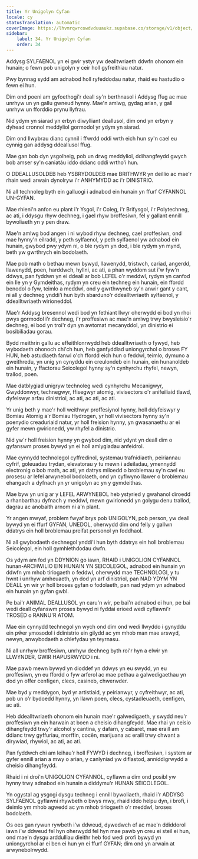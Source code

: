```yaml
---
title: Yr Unigolyn Cyfan
locale: cy
statusTranslation: automatic
coverImage: https://lhvmrqwrcowdvduuaukz.supabase.co/storage/v1/object/public/strapi-uploads/small_cover-educacion-fundamental.webp-2d51a7828a2b1309555be27f7e2a61a0.webp
sidebar:
    label: 34. Yr Unigolyn Cyfan
    order: 34
---
```

Addysg SYLFAENOL yn ei gwir ystyr yw dealltwriaeth ddwfn ohonom ein hunain; o fewn pob unigolyn y ceir holl gyfreithiau natur.

Pwy bynnag sydd am adnabod holl ryfeddodau natur, rhaid eu hastudio o fewn ei hun.

Dim ond poeni am gyfoethogi'r deall sy'n berthnasol i Addysg ffug ac mae unrhyw un yn gallu gwneud hynny. Mae'n amlwg, gydag arian, y gall unrhyw un fforddio prynu llyfrau.

Nid ydym yn siarad yn erbyn diwylliant deallusol, dim ond yn erbyn y dyhead cronnol meddyliol gormodol yr ydym yn siarad.

Dim ond llwybrau dianc cynnil i ffwrdd oddi wrth eich hun sy'n cael eu cynnig gan addysg ddeallusol ffug.

Mae gan bob dyn ysgolheig, pob un drwg meddyliol, ddihangfeydd gwych bob amser sy'n caniatáu iddo ddianc oddi wrtho'i hun.

O DDEALLUSOLDEB heb YSBRYDOLDEB mae BRITHWYR yn deillio ac mae'r rhain wedi arwain dynolryw i'r ANHYMYDD ac i'r DINISTRIO.

Ni all technoleg byth ein galluogi i adnabod ein hunain yn ffurf CYFANNOL UN-GYFAN.

Mae rhieni'n anfon eu plant i'r Ysgol, i'r Coleg, i'r Brifysgol, i'r Polytechneg, ac ati, i ddysgu rhyw dechneg, i gael rhyw broffesiwn, fel y gallant ennill bywoliaeth yn y pen draw.

Mae'n amlwg bod angen i ni wybod rhyw dechneg, cael proffesiwn, ond mae hynny'n eilradd, y peth sylfaenol, y peth sylfaenol yw adnabod ein hunain, gwybod pwy ydym ni, o ble rydym yn dod, i ble rydym yn mynd, beth yw gwrthrych ein bodolaeth.

Mae pob math o bethau mewn bywyd, llawenydd, tristwch, cariad, angerdd, llawenydd, poen, harddwch, hyllni, ac ati, a phan wyddom sut i'w fyw'n ddwys, pan fyddwn yn ei ddeall ar bob LEFEL o'r meddwl, rydym yn canfod ein lle yn y Gymdeithas, rydym yn creu ein techneg ein hunain, ein ffordd benodol o fyw, teimlo a meddwl, ond y gwrthwyneb sy'n anwir gant y cant, ni all y dechneg ynddi'i hun byth sbarduno'r ddealltwriaeth sylfaenol, y ddealltwriaeth wirioneddol.

Mae'r Addysg bresennol wedi bod yn fethiant llwyr oherwydd ei bod yn rhoi pwys gormodol i'r dechneg, i'r proffesiwn ac mae'n amlwg trwy bwysleisio'r dechneg, ei bod yn troi'r dyn yn awtomat mecanyddol, yn dinistrio ei bosibiliadau gorau.

Bydd meithrin gallu ac effeithlonrwydd heb ddealltwriaeth o fywyd, heb wybodaeth ohonoch chi'ch hun, heb ganfyddiad uniongyrchol o broses FY HUN, heb astudiaeth fanwl o'ch ffordd eich hun o feddwl, teimlo, dymuno a gweithredu, yn unig yn cynyddu ein creulondeb ein hunain, ein hunanoldeb ein hunain, y ffactorau Seicolegol hynny sy'n cynhyrchu rhyfel, newyn, trallod, poen.

Mae datblygiad unigryw technoleg wedi cynhyrchu Mecanigwyr, Gwyddonwyr, technegwyr, ffisegwyr atomig, vivisectors o'r anifeiliaid tlawd, dyfeiswyr arfau dinistriol, ac ati, ac ati, ac ati.

Yr unig beth y mae'r holl weithwyr proffesiynol hynny, holl ddyfeiswyr y Bomiau Atomig a'r Bomiau Hydrogen, yr holl vivisectors hynny sy'n poenydio creaduriaid natur, yr holl freision hynny, yn gwasanaethu ar ei gyfer mewn gwirionedd, yw rhyfel a dinistrio.

Nid yw'r holl freision hynny yn gwybod dim, nid ydynt yn deall dim o gyfanswm proses bywyd yn ei holl amlygiadau anfeidrol.

Mae cynnydd technolegol cyffredinol, systemau trafnidiaeth, peiriannau cyfrif, goleuadau trydan, elevatorau y tu mewn i adeiladau, ymennydd electronig o bob math, ac ati, yn datrys miloedd o broblemau sy'n cael eu prosesu ar lefel arwynebol bodolaeth, ond yn cyflwyno llawer o broblemau ehangach a dyfnach yn yr unigolyn ac yn y gymdeithas.

Mae byw yn unig ar y LEFEL ARWYNEBOL heb ystyried y gwahanol diroedd a rhanbarthau dyfnach y meddwl, mewn gwirionedd yn golygu denu trallod, dagrau ac anobaith arnom ni a'n plant.

Yr angen mwyaf, problem fwyaf brys pob UNIGOLYN, pob person, yw deall bywyd yn ei ffurf GYFAN, UNEDOL, oherwydd dim ond felly y gallwn ddatrys ein holl broblemau preifat personol yn foddhaol.

Ni all gwybodaeth dechnegol ynddi'i hun byth ddatrys ein holl broblemau Seicolegol, ein holl gymhlethdodau dwfn.

Os ydym am fod yn DDYNION go iawn, RHAID i UNIGOLION CYFANNOL hunan-ARCHWILIO EIN HUNAIN YN SEICOLEGOL, adnabod ein hunain yn ddwfn ym mhob tiriogaeth o feddwl, oherwydd mae TECHNOLOGI, y tu hwnt i unrhyw amheuaeth, yn dod yn arf dinistriol, pan NAD YDYM YN DEALL yn wir yr holl broses gyfan o fodolaeth, pan nad ydym yn adnabod ein hunain yn gyfan gwbl.

Pe bai'r ANIMAL DEALLUSOL yn caru'n wir, pe bai'n adnabod ei hun, pe bai wedi deall cyfanswm proses bywyd ni fyddai erioed wedi cyflawni'r TROSÉD o RANNU'R ATOM.

Mae ein cynnydd technegol yn wych ond dim ond wedi llwyddo i gynyddu ein pŵer ymosodol i ddinistrio ein gilydd ac ym mhob man mae arswyd, newyn, anwybodaeth a chlefydau yn teyrnasu.

Ni all unrhyw broffesiwn, unrhyw dechneg byth roi'r hyn a elwir yn LLWYNDER, GWIR HAPUSRWYDD i ni.

Mae pawb mewn bywyd yn dioddef yn ddwys yn eu swydd, yn eu proffesiwn, yn eu ffordd o fyw arferol ac mae pethau a galwedigaethau yn dod yn offer cenfigen, clecs, casineb, chwerwder.

Mae byd y meddygon, byd yr artistiaid, y peirianwyr, y cyfreithwyr, ac ati, pob un o'r bydoedd hynny, yn llawn poen, clecs, cystadleuaeth, cenfigen, ac ati.

Heb ddealltwriaeth ohonom ein hunain mae'r galwedigaeth, y swydd neu'r proffesiwn yn ein harwain at boen a cheisio dihangfeydd. Mae rhai yn ceisio dihangfeydd trwy'r alcohol y cantina, y dafarn, y cabaret, mae eraill am ddianc trwy gyffuriau, morffin, cocên, marijuana ac eraill trwy chwant a dirywiad, rhywiol, ac ati, ac ati.

Pan fyddwch chi am leihau'r holl FYWYD i dechneg, i broffesiwn, i system ar gyfer ennill arian a mwy o arian, y canlyniad yw diflastod, anniddigrwydd a cheisio dihangfeydd.

Rhaid i ni droi'n UNIGOLION CYFANNOL, cyflawn a dim ond posibl yw hynny trwy adnabod ein hunain a diddymu'r HUNAN SEICOLEGOL.

Yn ogystal ag ysgogi dysgu techneg i ennill bywoliaeth, rhaid i'r ADDYSG SYLFAENOL gyflawni rhywbeth o bwys mwy, rhaid iddo helpu dyn, i brofi, i deimlo ym mhob agwedd ac ym mhob tiriogaeth o'r meddwl, broses bodolaeth.

Os oes gan rywun rywbeth i'w ddweud, dywedwch ef ac mae'n ddiddorol iawn i'w ddweud fel hyn oherwydd fel hyn mae pawb yn creu ei steil ei hun, ond mae'n dysgu arddulliau dieithr heb fod wedi profi bywyd yn uniongyrchol ar ei ben ei hun yn ei ffurf GYFAN; dim ond yn arwain at arwynebolrwydd.

